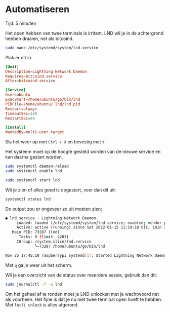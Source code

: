 
# Automatiseren

<Callout emoji="&#x2139;">
	Tijd: 5 minuten
</Callout>

Het open hebben van twee terminals is irritant. LND wil je in de achtergrond hebben draaien, net als bitcoind.

```bash
sudo nano /etc/systemd/system/lnd.service
```

Plak er dit in.

```toml
[Unit]
Description=Lightning Network Daemon
Requires=bitcoind.service
After=bitcoind.service

[Service]
User=ubuntu
ExecStart=/home/ubuntu/go/bin/lnd
PIDFile=/home/ubuntu/.lnd/lnd.pid
Restart=always
TimeoutSec=180
RestartSec=60

[Install]
WantedBy=multi-user.target
```

Sla het weer op met `Ctrl + X` en bevestig met `Y`.

Het systeem moet op de hoogte gesteld worden van de nieuwe service en kan daarna gestart worden.

```bash
sudo systemctl daemon-reload
sudo systemctl enable lnd
```

```bash
sudo systemctl start lnd
```

Wil je zien of alles goed is opgestart, voer dan dit uit:

```bash
systemctl status lnd
```

De output zou er ongeveer zo uit moeten zien:

```bash
● lnd.service - Lightning Network Daemon
     Loaded: loaded (/etc/systemd/system/lnd.service; enabled; vendor preset: enabled)
     Active: active (running) since Sat 2022-01-15 11:19:18 UTC; 1min 24s ago
   Main PID: 73287 (lnd)
      Tasks: 9 (limit: 4203)
     CGroup: /system.slice/lnd.service
             └─73287 /home/ubuntu/go/bin/lnd

Nov 25 17:45:10 raspberrypi systemd[1]: Started Lightning Network Daemon.
```

Met `q` ga je weer uit het scherm.

Wil je een overzicht van de status over meerdere sessie, gebruik dan dit:

```bash
sudo journalctl -f -u lnd
```

Om het geheel af te ronden moet je LND unlocken met je wachtwoord net als voorheen. Het fijne is dat je nu niet twee terminal open hoeft te hebben. Met `lncli unlock` is alles afgerond.


